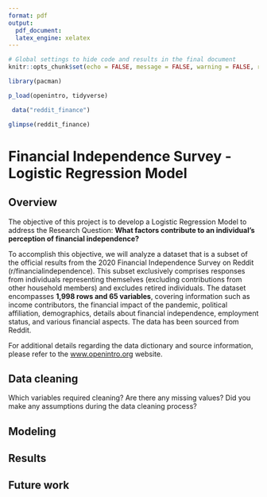 ```yaml
---
format: pdf 
output: 
  pdf_document: 
  latex_engine: xelatex
---
```


```r
# Global settings to hide code and results in the final document
knitr::opts_chunk$set(echo = FALSE, message = FALSE, warning = FALSE, results='hide')
```

```r
library(pacman)

p_load(openintro, tidyverse)


```

```r
 data("reddit_finance")
```

```r
glimpse(reddit_finance)
```

# Financial Independence Survey - Logistic Regression Model

## **Overview**

The objective of this project is to develop a Logistic Regression Model to address the Research Question: **What factors contribute to an individual's perception of financial independence?**

To accomplish this objective, we will analyze a dataset that is a subset of the official results from the 2020 Financial Independence Survey on Reddit (r/financialindependence). This subset exclusively comprises responses from individuals representing themselves (excluding contributions from other household members) and excludes retired individuals. The dataset encompasses **1,998 rows and 65 variables**, covering information such as income contributors, the financial impact of the pandemic, political affiliation, demographics, details about financial independence, employment status, and various financial aspects. The data has been sourced from Reddit.

For additional details regarding the data dictionary and source information, please refer to the [www.openintro.org](https://www.openintro.org/data/index.php?data=reddit_finance) website.

## **Data cleaning**

Which variables required cleaning? Are there any missing values? Did you make any assumptions during the data cleaning process?

## **Modeling**

## **Results**

## **Future work**
